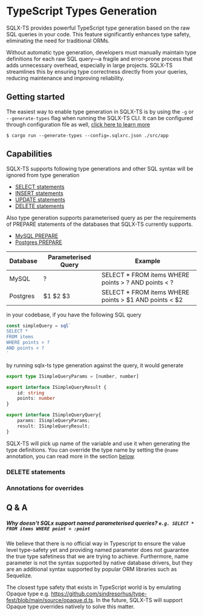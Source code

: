 # TypeScript Types Generation

SQLX-TS provides powerful TypeScript type generation based on the raw SQL queries in your code. This feature significantly enhances type 
safety, eliminating the need for traditional ORMs.

Without automatic type generation, developers must manually maintain type definitions for each raw SQL query—a fragile and error-prone 
process that adds unnecessary overhead, especially in large projects. SQLX-TS streamlines this by ensuring type correctness directly from 
your queries, reducing maintenance and improving reliability.

## Getting started

The easiest way to enable type generation in SQLX-TS is by using the `-g` or `--generate-types` flag when running the SQLX-TS CLI.
It can be configured through configuration file as well, [click here to learn more](/connect/config-file)

```
$ cargo run --generate-types --config=.sqlxrc.json ./src/app
```

## Capabilities

SQLX-TS supports following type generations and other SQL syntax will be ignored from type generation

- [SELECT statements](/type-generation/select)
- [INSERT statements](/type-generation/insert)
- [UPDATE statements](/type-generation/update)
- [DELETE statements](/type-generation/delete)

Also type generation supports parameterised query as per the requirements of PREPARE statements of the databases
that SQLX-TS currently supports.

- [MySQL PREPARE](https://dev.mysql.com/doc/refman/8.0/en/prepare.html)
- [Postgres PREPARE](https://www.postgresql.org/docs/current/sql-prepare.html)

| Database | Parameterised Query | Example                                               |
|----------|---------------------|-------------------------------------------------------|
| MySQL    | ?                   | SELECT * FROM items WHERE points > ? AND points < ?   |
| Postgres | $1 $2 $3            | SELECT * FROM items WHERE points > $1 AND points < $2 |

in your codebase, if you have the following SQL query

```typescript
const simpleQuery = sql`
SELECT *
FROM items
WHERE points > ?
AND points < ?
`
```

by running sqlx-ts type generation against the query, it would generate

```typescript
export type ISimpleQueryParams = [number, number]

export interface ISimpleQueryResult {
    id: string
    points: number
}

export interface ISimpleQueryQuery{
    params: ISimpleQueryParams;
    result: ISimpleQueryResult;
}
```

SQLX-TS will pick up name of the variable and use it when generating the type definitions. You can override
the type name by setting the `@name` annotation, you can read more in the section [below](#annotations).



### DELETE statements

### Annotations for overrides

## Q & A

##### Why doesn't SQLx support named parameterised queries? `e.g. SELECT * FROM items WHERE point = :point`

We believe that there is no official way in Typescript to ensure the value level type-safety yet and providing named parameter does not guarantee
the true type safetiness that we are trying to achieve. Furthermore, name parameter is not the syntax supported by native database drivers, but
they are an additional syntax supported by popular ORM libraries such as Sequelize.

The closest type safety that exists in TypeScript world is by emulating Opaque type e.g. https://github.com/sindresorhus/type-fest/blob/main/source/opaque.d.ts.
In the future, SQLX-TS will support Opaque type overrides natively to solve this matter.

